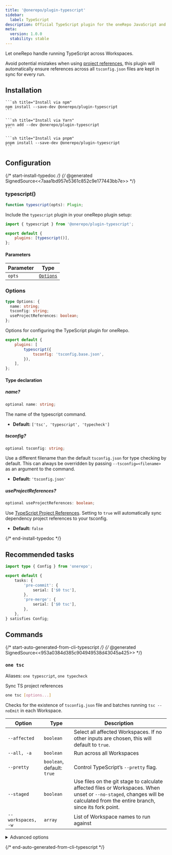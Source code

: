 ```yaml
---
title: '@onerepo/plugin-typescript'
sidebar:
  label: TypeScript
description: Official TypeScript plugin for the oneRepo JavaScript and TypeScript monorepo toolchain.
meta:
  version: 1.0.0
  stability: stable
---
```



Let oneRepo handle running TypeScript across Workspaces.

Avoid potential mistakes when using [project references](https://www.typescriptlang.org/docs/handbook/project-references.html), this plugin will automatically ensure references across all `tsconfig.json` files are kept in sync for every run.

## Installation

<Tabs group="pkgmanager">
  <TabItem label="npm">

    ```sh title="Install via npm"
    npm install --save-dev @onerepo/plugin-typescript
    ```

  </TabItem>
  <TabItem label="yarn">

    ```sh title="Install via Yarn"
    yarn add --dev @onerepo/plugin-typescript
    ```

  </TabItem>
  <TabItem label="pnpm">

    ```sh title="Install via pnpm"
    pnpm install --save-dev @onerepo/plugin-typescript
    ```

  </TabItem>
</Tabs>

## Configuration

{/* start-install-typedoc */}
{/* @generated SignedSource<<7aaa1bd957e5361c852c9e177443bb7e>> */}

### typescript()

```ts
function typescript(opts): Plugin;
```

Include the `typescript` plugin in your oneRepo plugin setup:

```js title="onerepo.config.ts" {1,4}
import { typescript } from '@onerepo/plugin-typescript';

export default {
	plugins: [typescript()],
};
```

#### Parameters

| Parameter | Type                  |
| --------- | --------------------- |
| `opts`    | [`Options`](#options) |

### Options

```ts
type Options: {
  name: string;
  tsconfig: string;
  useProjectReferences: boolean;
};
```

Options for configuring the TypeScript plugin for oneRepo.

```js title="onerepo.config.js"
export default {
	plugins: [
		typescript({
			tsconfig: 'tsconfig.base.json',
		}),
	],
};
```

#### Type declaration

##### name?

```ts
optional name: string;
```

The name of the typescript command.

- **Default:** `['tsc', 'typescript', 'typecheck']`

##### tsconfig?

```ts
optional tsconfig: string;
```

Use a different filename than the default `tsconfig.json` for type checking by default. This can always be overridden by passing `--tsconfig=<filename>` as an argument to the command.

- **Default:** `'tsconfig.json'`

##### useProjectReferences?

```ts
optional useProjectReferences: boolean;
```

Use [TypeScript Project References](https://www.typescriptlang.org/docs/handbook/project-references.html). Setting to `true` will automatically sync dependency project references to your tsconfig.

- **Default:** `false`

{/* end-install-typedoc */}

## Recommended tasks

```ts title="./onerepo.config.ts"
import type { Config } from 'onerepo';

export default {
	tasks: {
		'pre-commit': {
			serial: ['$0 tsc'],
		},
		'pre-merge': {
			serial: ['$0 tsc'],
		},
	},
} satisfies Config;
```

## Commands

{/* start-auto-generated-from-cli-typescript */}
{/* @generated SignedSource<<953a0384d385c904949538d43045a425>> */}

### `one tsc`

Aliases: `one typescript`, `one typecheck`

Sync TS project references

```sh
one tsc [options...]
```

Checks for the existence of `tsconfig.json` file and batches running `tsc --noEmit` in each Workspace.

| Option             | Type                       | Description                                                                                                                                                                 |
| ------------------ | -------------------------- | --------------------------------------------------------------------------------------------------------------------------------------------------------------------------- |
| `--affected`       | `boolean`                  | Select all affected Workspaces. If no other inputs are chosen, this will default to `true`.                                                                                 |
| `--all, -a`        | `boolean`                  | Run across all Workspaces                                                                                                                                                   |
| `--pretty`         | `boolean`, default: `true` | Control TypeScript’s `--pretty` flag.                                                                                                                                       |
| `--staged`         | `boolean`                  | Use files on the git stage to calculate affected files or Workspaces. When unset or `--no-staged`, changes will be calculated from the entire branch, since its fork point. |
| `--workspaces, -w` | `array`                    | List of Workspace names to run against                                                                                                                                      |

<details>

<summary>Advanced options</summary>

| Option                                                           | Type                                 | Description                                               |
| ---------------------------------------------------------------- | ------------------------------------ | --------------------------------------------------------- |
| `--from-ref`                                                     | `string`                             | Git ref to start looking for affected files or Workspaces |
| `--show-advanced`                                                | `boolean`                            | Pair with `--help` to show advanced options.              |
| `--through-ref`                                                  | `string`                             | Git ref to start looking for affected files or Workspaces |
| `--tsconfig`                                                     | `string`, default: `"tsconfig.json"` | The filename of the tsconfig to find in each Workspace.   |
| `--use-project-references, --project-references, --project-refs` | `boolean`                            | Automatically sync and use typescript project references  |

</details>

{/* end-auto-generated-from-cli-typescript */}
